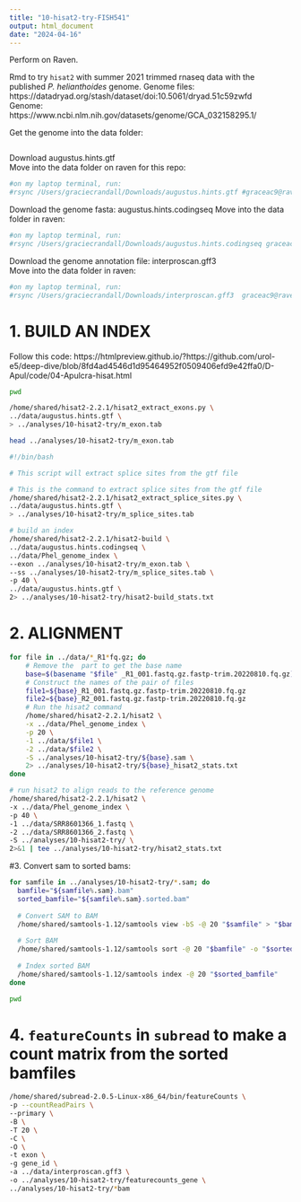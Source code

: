 ```yaml
---
title: "10-hisat2-try-FISH541"
output: html_document
date: "2024-04-16"
---
```

Perform on Raven. 

Rmd to try `hisat2` with summer 2021 trimmed rnaseq data with the published _P. helianthoides_ genome. 
Genome files: https://datadryad.org/stash/dataset/doi:10.5061/dryad.51c59zwfd      
Genome: https://www.ncbi.nlm.nih.gov/datasets/genome/GCA_032158295.1/ 

Get the genome into the data folder:    
```bash

```


Download augustus.hints.gtf     
Move into the data folder on raven for this repo:
```bash
#on my laptop terminal, run:
#rsync /Users/graciecrandall/Downloads/augustus.hints.gtf #graceac9@raven.fish.washington.edu:/home/shared/8TB_HDD_02/graceac9/GitHub/project-pycno-sswd-2021/data
```

Download the genome fasta: augustus.hints.codingseq
Move into the data folder in raven:
```bash
#on my laptop terminal, run:
#rsync /Users/graciecrandall/Downloads/augustus.hints.codingseq graceac9@raven.fish.washington.edu:/home/shared/8TB_HDD_02/graceac9/GitHub/project-pycno-sswd-2021/data
```

Download the genome annotation file: interproscan.gff3    
Move into the data folder in raven:
```bash
#on my laptop terminal, run:
#rsync /Users/graciecrandall/Downloads/interproscan.gff3  graceac9@raven.fish.washington.edu:/home/shared/8TB_HDD_02/graceac9/GitHub/project-pycno-sswd-2021/data
```


# 1. BUILD AN INDEX

Follow this code: https://htmlpreview.github.io/?https://github.com/urol-e5/deep-dive/blob/8fd4ad4546d1d95464952f0509406efd9e42ffa0/D-Apul/code/04-Apulcra-hisat.html 

```bash
pwd
```


```bash
/home/shared/hisat2-2.2.1/hisat2_extract_exons.py \
../data/augustus.hints.gtf \
> ../analyses/10-hisat2-try/m_exon.tab
```

```bash
head ../analyses/10-hisat2-try/m_exon.tab
```

```bash
#!/bin/bash

# This script will extract splice sites from the gtf file

# This is the command to extract splice sites from the gtf file
/home/shared/hisat2-2.2.1/hisat2_extract_splice_sites.py \
../data/augustus.hints.gtf \
> ../analyses/10-hisat2-try/m_splice_sites.tab

```

```bash
# build an index 
/home/shared/hisat2-2.2.1/hisat2-build \
../data/augustus.hints.codingseq \
../data/Phel_genome_index \
--exon ../analyses/10-hisat2-try/m_exon.tab \
--ss ../analyses/10-hisat2-try/m_splice_sites.tab \
-p 40 \
../data/augustus.hints.gtf \
2> ../analyses/10-hisat2-try/hisat2-build_stats.txt
```

# 2. ALIGNMENT
```bash
for file in ../data/*_R1*fq.gz; do
    # Remove the  part to get the base name
    base=$(basename "$file" _R1_001.fastq.gz.fastp-trim.20220810.fq.gz)
    # Construct the names of the pair of files
    file1=${base}_R1_001.fastq.gz.fastp-trim.20220810.fq.gz
    file2=${base}_R2_001.fastq.gz.fastp-trim.20220810.fq.gz
    # Run the hisat2 command
    /home/shared/hisat2-2.2.1/hisat2 \
    -x ../data/Phel_genome_index \
    -p 20 \
    -1 ../data/$file1 \
    -2 ../data/$file2 \
    -S ../analyses/10-hisat2-try/${base}.sam \
    2> ../analyses/10-hisat2-try/${base}_hisat2_stats.txt
done
```




```bash

# run hisat2 to align reads to the reference genome
/home/shared/hisat2-2.2.1/hisat2 \
-x ../data/Phel_genome_index \
-p 40 \
-1 ../data/SRR8601366_1.fastq \
-2 ../data/SRR8601366_2.fastq \
-S ../analyses/10-hisat2-try/ \
2>&1 | tee ../analyses/10-hisat2-try/hisat2_stats.txt
```

#3. Convert sam to sorted bams:
```bash
for samfile in ../analyses/10-hisat2-try/*.sam; do
  bamfile="${samfile%.sam}.bam"
  sorted_bamfile="${samfile%.sam}.sorted.bam"
  
  # Convert SAM to BAM
  /home/shared/samtools-1.12/samtools view -bS -@ 20 "$samfile" > "$bamfile"
  
  # Sort BAM
  /home/shared/samtools-1.12/samtools sort -@ 20 "$bamfile" -o "$sorted_bamfile"
  
  # Index sorted BAM
  /home/shared/samtools-1.12/samtools index -@ 20 "$sorted_bamfile"
done
```

```bash
pwd
```


# 4. `featureCounts` in `subread` to make a count matrix from the sorted bamfiles 
```bash
/home/shared/subread-2.0.5-Linux-x86_64/bin/featureCounts \
-p --countReadPairs \
--primary \
-B \
-T 20 \
-C \
-O \
-t exon \
-g gene_id \
-a ../data/interproscan.gff3 \
-o ../analyses/10-hisat2-try/featurecounts_gene \
../analyses/10-hisat2-try/*bam
```






